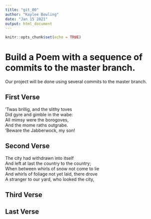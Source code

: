 ```yaml
---
title: "git_00"
author: "Kaylee Bowling"
date: "Jan 15 2021"
output: html_document
---
```


```r
knitr::opts_chunk$set(echo = TRUE)
```
# Build a Poem with a sequence of commits to the master branch.
Our project will be done using several commits to the master branch.
<!-- Do not modify or change any text in "!--" bracketed areas such as this --- these are instructions to
you, if you change any of this the git program will notice it and compromise your git merging strategy !-->

## First Verse 
<!--Put the first five lines of a poem by Lewis Carrol in this section!-->
'Twas brillig, and the slithy toves  
Did gyre and gimble in the wabe:  
All mimsy were the borogoves,  
And the mome raths outgrabe.  
'Beware the Jabberwock, my son!  
  
## Second Verse
<!--Put the first five lines of a poem by Robert Frost here!-->
The city had withdrawn into itself    
And left at last the country to the country;  
When between whirls of snow not come to lie   
And whirls of foliage not yet laid, there drove  
A stranger to our yard, who looked the city, 
  
## Third Verse
<!--Put the first two verses of The Walrus and the Carpenter here!-->
## Last Verse
<!--Put a short poem of your choice 8-20 lines,here!-->
